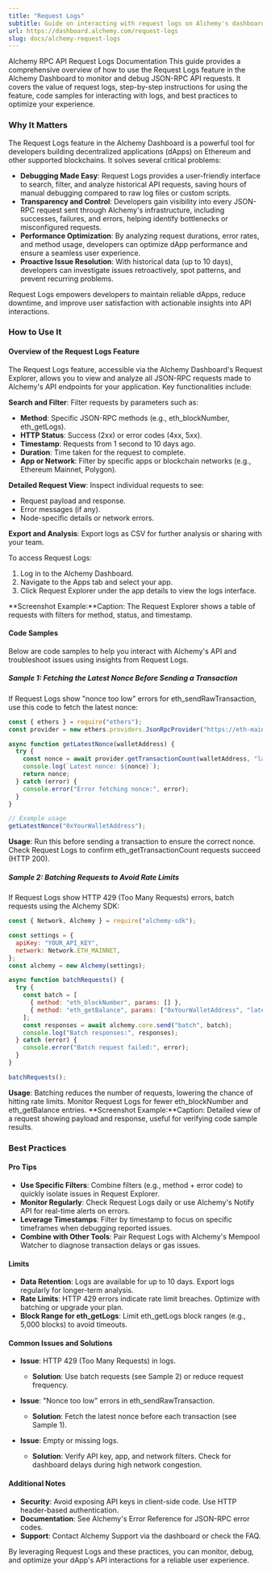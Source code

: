 ```yaml
---
title: "Request Logs"
subtitle: Guide on interacting with request logs on Alchemy's dashboard
url: https://dashboard.alchemy.com/request-logs
slug: docs/alchemy-request-logs
---
```


Alchemy RPC API Request Logs Documentation
This guide provides a comprehensive overview of how to use the Request Logs feature in the Alchemy Dashboard to monitor and debug JSON-RPC API requests. It covers the value of request logs, step-by-step instructions for using the feature, code samples for interacting with logs, and best practices to optimize your experience.

### Why It Matters
The Request Logs feature in the Alchemy Dashboard is a powerful tool for developers building decentralized applications (dApps) on Ethereum and other supported blockchains. It solves several critical problems:

*   **Debugging Made Easy**: Request Logs provides a user-friendly interface to search, filter, and analyze historical API requests, saving hours of manual debugging compared to raw log files or custom scripts.
*   **Transparency and Control**: Developers gain visibility into every JSON-RPC request sent through Alchemy's infrastructure, including successes, failures, and errors, helping identify bottlenecks or misconfigured requests.
*   **Performance Optimization**: By analyzing request durations, error rates, and method usage, developers can optimize dApp performance and ensure a seamless user experience.
*   **Proactive Issue Resolution**: With historical data (up to 10 days), developers can investigate issues retroactively, spot patterns, and prevent recurring problems.

Request Logs empowers developers to maintain reliable dApps, reduce downtime, and improve user satisfaction with actionable insights into API interactions.

### How to Use It
#### Overview of the Request Logs Feature
The Request Logs feature, accessible via the Alchemy Dashboard's Request Explorer, allows you to view and analyze all JSON-RPC requests made to Alchemy's API endpoints for your application. Key functionalities include:

**Search and Filter**: Filter requests by parameters such as:
*   **Method**: Specific JSON-RPC methods (e.g., eth_blockNumber, eth_getLogs).
*   **HTTP Status**: Success (2xx) or error codes (4xx, 5xx).
*   **Timestamp**: Requests from 1 second to 10 days ago.
*   **Duration**: Time taken for the request to complete.
*   **App or Network**: Filter by specific apps or blockchain networks (e.g., Ethereum Mainnet, Polygon).


**Detailed Request View**: Inspect individual requests to see:
*   Request payload and response.
*   Error messages (if any).
*   Node-specific details or network errors.


**Export and Analysis**: Export logs as CSV for further analysis or sharing with your team.

To access Request Logs:

1.  Log in to the Alchemy Dashboard.
2.  Navigate to the Apps tab and select your app.
3.  Click Request Explorer under the app details to view the logs interface.

**Screenshot Example:**Caption: The Request Explorer shows a table of requests with filters for method, status, and timestamp.
#### Code Samples
Below are code samples to help you interact with Alchemy's API and troubleshoot issues using insights from Request Logs.
##### Sample 1: Fetching the Latest Nonce Before Sending a Transaction
If Request Logs show "nonce too low" errors for eth_sendRawTransaction, use this code to fetch the latest nonce:
```javascript
const { ethers } = require("ethers");
const provider = new ethers.providers.JsonRpcProvider("https://eth-mainnet.g.alchemy.com/v2/YOUR_API_KEY");

async function getLatestNonce(walletAddress) {
  try {
    const nonce = await provider.getTransactionCount(walletAddress, "latest");
    console.log(`Latest nonce: ${nonce}`);
    return nonce;
  } catch (error) {
    console.error("Error fetching nonce:", error);
  }
}

// Example usage
getLatestNonce("0xYourWalletAddress");
```
**Usage**: Run this before sending a transaction to ensure the correct nonce. Check Request Logs to confirm eth_getTransactionCount requests succeed (HTTP 200).
##### Sample 2: Batching Requests to Avoid Rate Limits
If Request Logs show HTTP 429 (Too Many Requests) errors, batch requests using the Alchemy SDK:
```javascript
const { Network, Alchemy } = require("alchemy-sdk");

const settings = {
  apiKey: "YOUR_API_KEY",
  network: Network.ETH_MAINNET,
};
const alchemy = new Alchemy(settings);

async function batchRequests() {
  try {
    const batch = [
      { method: "eth_blockNumber", params: [] },
      { method: "eth_getBalance", params: ["0xYourWalletAddress", "latest"] },
    ];
    const responses = await alchemy.core.send("batch", batch);
    console.log("Batch responses:", responses);
  } catch (error) {
    console.error("Batch request failed:", error);
  }
}

batchRequests();
```
**Usage**: Batching reduces the number of requests, lowering the chance of hitting rate limits. Monitor Request Logs for fewer eth_blockNumber and eth_getBalance entries.
**Screenshot Example:**Caption: Detailed view of a request showing payload and response, useful for verifying code sample results.

### Best Practices
#### Pro Tips

*   **Use Specific Filters**: Combine filters (e.g., method + error code) to quickly isolate issues in Request Explorer.
*   **Monitor Regularly**: Check Request Logs daily or use Alchemy's Notify API for real-time alerts on errors.
*   **Leverage Timestamps**: Filter by timestamp to focus on specific timeframes when debugging reported issues.
*   **Combine with Other Tools**: Pair Request Logs with Alchemy's Mempool Watcher to diagnose transaction delays or gas issues.

#### Limits

*   **Data Retention**: Logs are available for up to 10 days. Export logs regularly for longer-term analysis.
*   **Rate Limits**: HTTP 429 errors indicate rate limit breaches. Optimize with batching or upgrade your plan.
*   **Block Range for eth_getLogs**: Limit eth_getLogs block ranges (e.g., 5,000 blocks) to avoid timeouts.

#### Common Issues and Solutions

*   **Issue**: HTTP 429 (Too Many Requests) in logs.
    *   **Solution**: Use batch requests (see Sample 2) or reduce request frequency.


*   **Issue**: "Nonce too low" errors in eth_sendRawTransaction.
    *   **Solution**: Fetch the latest nonce before each transaction (see Sample 1).


*   **Issue**: Empty or missing logs.
    *   **Solution**: Verify API key, app, and network filters. Check for dashboard delays during high network congestion.



#### Additional Notes

*   **Security**: Avoid exposing API keys in client-side code. Use HTTP header-based authentication.
*   **Documentation**: See Alchemy's Error Reference for JSON-RPC error codes.
*   **Support**: Contact Alchemy Support via the dashboard or check the FAQ.

By leveraging Request Logs and these practices, you can monitor, debug, and optimize your dApp's API interactions for a reliable user experience. 